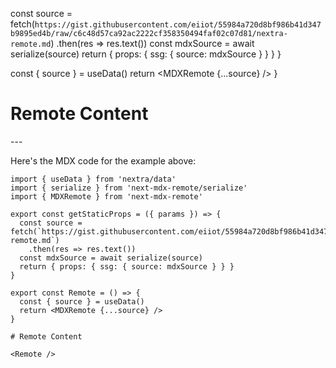 
  const source = fetch(`https://gist.githubusercontent.com/eiiot/55984a720d8bf986b41d347b9895ed4b/raw/c6c48d57ca92ac2222cf358350494faf02c07d81/nextra-remote.md`)
    .then(res => res.text())
  const mdxSource = await serialize(source)
  return { props: { ssg: { source: mdxSource } } }
}

  const { source } = useData()
  return <MDXRemote {...source} />
}

# Remote Content

<Remote />
---

Here's the MDX code for the example above:

```mdx
import { useData } from 'nextra/data'
import { serialize } from 'next-mdx-remote/serialize'
import { MDXRemote } from 'next-mdx-remote'

export const getStaticProps = ({ params }) => {
  const source = fetch(`https://gist.githubusercontent.com/eiiot/55984a720d8bf986b41d347b9895ed4b/raw/c6c48d57ca92ac2222cf358350494faf02c07d81/nextra-remote.md`)
    .then(res => res.text())
  const mdxSource = await serialize(source)
  return { props: { ssg: { source: mdxSource } } }
}

export const Remote = () => {
  const { source } = useData()
  return <MDXRemote {...source} />
}

# Remote Content

<Remote />
```
